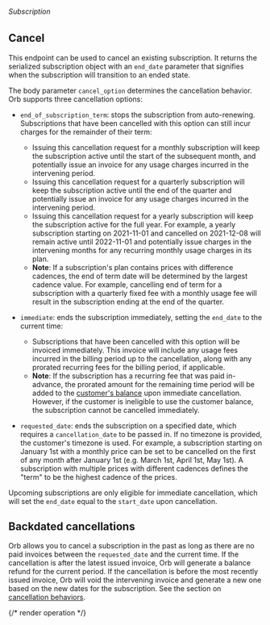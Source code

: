 ###### *Subscription*

## Cancel

This endpoint can be used to cancel an existing subscription. It returns the serialized subscription object with an
`end_date` parameter that signifies when the subscription will transition to an ended state.

The body parameter `cancel_option` determines the cancellation behavior. Orb supports three cancellation options:
- `end_of_subscription_term`: stops the subscription from auto-renewing. Subscriptions that have been cancelled with
  this option can still incur charges for the remainder of their term:
    - Issuing this cancellation request for a monthly subscription will keep the subscription active until the start
      of the subsequent month, and potentially issue an invoice for any usage charges incurred in the intervening
      period.
    - Issuing this cancellation request for a quarterly subscription will keep the subscription active until the end
      of the quarter and potentially issue an invoice for any usage charges incurred in the intervening period.
    - Issuing this cancellation request for a yearly subscription will keep the subscription active for the full
      year. For example, a yearly subscription starting on 2021-11-01 and cancelled on 2021-12-08 will remain active
      until 2022-11-01 and potentially issue charges in the intervening months for any recurring monthly usage
      charges in its plan.
    - **Note**: If a subscription's plan contains prices with difference cadences, the end of term date will be
      determined by the largest cadence value. For example, cancelling end of term for a subscription with a
      quarterly fixed fee with a monthly usage fee will result in the subscription ending at the end of the quarter.

- `immediate`: ends the subscription immediately, setting the `end_date` to the current time:
    - Subscriptions that have been cancelled with this option will be invoiced immediately. This invoice will
      include any usage fees incurred in the billing period up to the cancellation, along with any prorated
      recurring fees for the billing period, if applicable.
    - **Note**: If the subscription has a recurring fee that was paid in-advance, the prorated amount for the
      remaining time period will be added to the [customer's balance](list-balance-transactions) upon immediate
      cancellation. However, if the customer is ineligible to use the customer balance, the subscription cannot be
      cancelled immediately.

- `requested_date`: ends the subscription on a specified date, which requires a `cancellation_date` to be passed in.
  If no timezone is provided, the customer's timezone is used.  For example, a subscription starting on January 1st
  with a monthly price can be set to be cancelled on the first of any month after January 1st (e.g. March 1st, April
  1st, May 1st). A subscription with multiple prices with different cadences defines the "term" to be the highest
  cadence of the prices.

Upcoming subscriptions are only eligible for immediate cancellation, which will set the `end_date` equal to the
`start_date` upon cancellation.

## Backdated cancellations
Orb allows you to cancel a subscription in the past as long as there are no paid invoices between the
`requested_date` and the current time. If the cancellation is after the latest issued invoice, Orb will generate a
balance refund for the current period. If the cancellation is before the most recently issued invoice, Orb will void
the intervening invoice and generate a new one based on the new dates for the subscription. See the section on
[cancellation behaviors](../guides/product-catalog/creating-subscriptions.md#cancellation-behaviors).

{/* render operation */}
